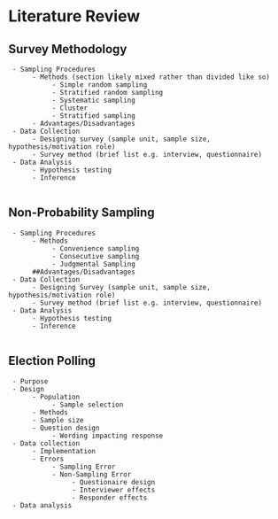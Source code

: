 
# Literature Review {#lit-review}


## Survey Methodology
     - Sampling Procedures
          - Methods (section likely mixed rather than divided like so)
               - Simple random sampling
               - Stratified random sampling
               - Systematic sampling
               - Cluster 
               - Stratified sampling
          - Advantages/Disadvantages
     - Data Collection
          - Designing survey (sample unit, sample size, hypothesis/motivation role)
          - Survey method (brief list e.g. interview, questionnaire)
     - Data Analysis
          - Hypothesis testing
          - Inference
     
## Non-Probability Sampling
     - Sampling Procedures
          - Methods
               - Convenience sampling
               - Consecutive sampling
               - Judgmental Sampling
          ##Advantages/Disadvantages
     - Data Collection
          - Designing Survey (sample unit, sample size, hypothesis/motivation role)
          - Survey method (brief list e.g. interview, questionnaire)
     - Data Analysis
          - Hypothesis testing
          - Inference
          
## Election Polling
     - Purpose
     - Design
          - Population
               - Sample selection
          - Methods
          - Sample size
          - Question design
               - Wording impacting response
     - Data collection
          - Implementation
          - Errors
               - Sampling Error
               - Non-Sampling Error
                    - Questionaire design
                    - Interviewer effects
                    - Responder effects
     - Data analysis
     


     

